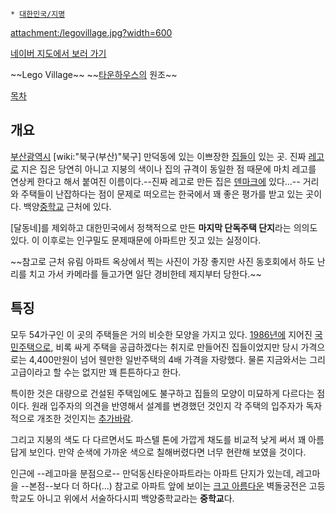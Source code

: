  * [[대한민국/지명]]

attachment:/legovillage.jpg?width=600

[http://map.naver.com/?menu=location&mapMode=1&lat=35.2076962&lng=129.0404038&dlevel=13&flight=on&enc=b64 네이버 지도에서 보러 가기]

~~Lego Village~~
~~[[타운하우스]]의 원조~~

[[목차]]
== 개요 ==
[[부산광역시]] [wiki:"북구(부산)"북구] 만덕동에 있는 이쁘장한 [[집]]들이 있는 곳. 진짜 [[레고]]로 지은 집은 당연히 아니고 지붕의 색이나 집의 규격이 동일한 점 때문에 마치 레고를 연상케 한다고 해서 붙여진 이름이다.--진짜 레고로 만든 집은 [[덴마크]]에 있다...-- 거리와 주택들이 난잡하다는 점이 문제로 떠오르는 한국에서 꽤 좋은 평가를 받고 있는 곳이다. 백양[[중학교]] 근처에 있다. 

[달동네]를 제외하고 대한민국에서 정책적으로 만든 '''마지막 단독주택 단지'''라는 의의도 있다. 이 이후로는 인구밀도 문제때문에 아파트만 짓고 있는 실정이다.

~~참고로 근처 유림 아파트 옥상에서 찍는 사진이 가장 좋지만 사진 동호회에서 하도 난리를 치고 가서 카메라를 들고가면 일단 경비한테 제지부터 당한다.~~

== 특징 ==
모두 54가구인 이 곳의 주택들은 거의 비슷한 모양을 가지고 있다. [[1986년]]에 지어진 [[국민주택]]으로, 비록 싸게 주택을 공급하겠다는 취지로 만들어진 집들이었지만 당시 가격으로는 4,400만원이 넘어 웬만한 일반주택의 4배 가격을 자랑했다. 물론 지금와서는 그리 고급이라고 할 수는 없지만 꽤 튼튼하다고 한다.

특이한 것은 대량으로 건설된 주택임에도 불구하고 집들의 모양이 미묘하게 다르다는 점이다. 원래 입주자의 의견을 반영해서 설계를 변경했던 것인지 각 주택의 입주자가 독자적으로 개조한 것인지는 [[추가바람]]. 

그리고 지붕의 색도 다 다르면서도 파스텔 톤에 가깝게 채도를 비교적 낮게 써서 꽤 아름답게 보인다. 만약 순색에 가까운 색으로 칠해버렸다면 너무 현란해 보였을 것이다.

{{{#!html
<img src="http://cfile22.uf.tistory.com/image/156CD43D50C1C6441BE666">}}}
인근에 --레고마을 분점으로-- 만덕동신타운아파트라는 아파트 단지가 있는데, 레고마을 --본점--보다 더 하다(...) 참고로 아파트 앞에 보이는 [[크고 아름다운]] 벽돌궁전은 고등학교도 아니고 위에서 서술하다시피 백양중학교라는 '''중학교'''다.
